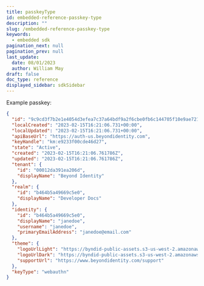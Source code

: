 ```yaml
---
title: passkeyType
id: embedded-reference-passkey-type
description: ""
slug: /embedded-reference-passkey-type
keywords:
  - embedded sdk
pagination_next: null
pagination_prev: null
last_update:
  date: 08/01/2023
  author: William May
draft: false
doc_type: reference
displayed_sidebar: sdkSidebar
---
```


Example passkey:

```json
{
  "id": "9c9cd3f7b2e1e4054d3efea7c37a64bdf9a2f6cbe0fb6c144705f10e9ae72171",
  "localCreated": "2023-02-15T16:21:06.731+00:00",
  "localUpdated": "2023-02-15T16:21:06.731+00:00",
  "apiBaseUrl": "https://auth-us.beyondidentity.com",
  "keyHandle": "km:e9233f00cde46d27",
  "state": "Active",
  "created": "2023-02-15T16:21:06.761786Z",
  "updated": "2023-02-15T16:21:06.761786Z",
  "tenant": {
    "id": "00012da391ea206d",
    "displayName": "Beyond Identity"
  },
  "realm": {
    "id": "b464b5a49669c5e0",
    "displayName": "Developer Docs"
  },
  "identity": {
    "id": "b464b5a49669c5e0",
    "displayName": "janedoe",
    "username": "janedoe",
    "primaryEmailAddress": "janedoe@email.com"
  },
  "theme": {
    "logoUrlLight": "https://byndid-public-assets.s3-us-west-2.amazonaws.com/logos/beyondidentity.png",
    "logoUrlDark": "https://byndid-public-assets.s3-us-west-2.amazonaws.com/logos/beyondidentity.png",
    "supportUrl": "https://www.beyondidentity.com/support"
  },
  "keyType": "webauthn"
}
```
